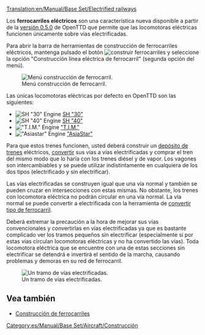 [[Translation:en/Manual/Base Set/Electrified railways]]
{{es/Manual/Base Set/Tipos de ferrocarril}}

Los '''ferrocarriles eléctricos''' son una característica nueva disponible a partir de la [[es/OpenTTD 0.5.0|versión 0.5.0]] de OpenTTD que permite que las locomotoras eléctricas funcionen únicamente sobre vías electrificadas.

Para abrir la barra de herramientas de construcción de ferrocarriles eléctricos, mantenga pulsado el botón [[File:en/Manual/Manual html m772c5b23.png|construir ferrocarriles]] y seleccione la opción "Construcción línea eléctrica de ferrocarril" (segunda opción del menú).

[[File:es/Manual/Openttd-rail1.png|none|Menú construcción de ferrocarril.]]

Las únicas locomotoras eléctricas por defecto en OpenTTD son las siguientes:
*[[File:en/Manual/Base Set/Trains/Sh30.png|SH "30" Engine]] [[es/Manual/Base Set/Trains/SH '30'|SH "30"]]
*[[File:en/Manual/Base Set/Trains/Sh40.png|SH "40" Engine]] [[es/Manual/Base Set/Trains/SH '40'|SH "40"]]
*[[File:en/Manual/Base Set/Trains/Tim.png|"T.I.M." Engine]] [[es/Manual/Base Set/Trains/T.I.M.|"T.I.M."]]
*[[File:en/Manual/Base Set/Trains/Asiastar.png|"Asiastar" Engine]] [[es/Manual/Base Set/Trains/AsiaStar|"AsiaStar"]]

Para que estos trenes funcionen, usted deberá construir un [[es/Manual/Depósitos|depósito de trenes]] eléctricos, [[es/Manual/Convertir tipo de ferrocarril|convertir]] sus vías a vías electrificadas y comprar el tren del mismo modo que lo haría con los trenes diésel y de vapor. Los vagones son intercambiables y se puede utilizar indistintamente en cualquiera de los dos tipos (electrificado y sin electrificar).

Las vías electrificadas se construyen igual que una vía normal y también se pueden cruzar en intersecciones con estas mismas. No obstante, los trenes con locomotora eléctrica no podrán circular en una vía normal. La vía normal se puede convertir a electrificada con la herramienta de [[es/Manual/Convertir tipo de ferrocarril|convertir tipo de ferrocarril]].

Deberá extremar la precaución a la hora de mejorar sus vías convencionales y convertirlas en vías electrificadas ya que es bastante complicado ver los tramos pequeños sin electrificar (especialmente si por estas vías circulan locomotoras eléctricas y no ha convertido las vías). Toda locomotora eléctrica que se encuentre con una de estas secciones sin electrificar se detendrá e invertirá el sentido de la marcha, causando problemas y demoras en su red de ferrocarril.

[[File:en/Manual/Base Set/Erailways.png|none|frame|Un tramo de vías electrificadas.]]

{{es/Disponibilidad|0.5|texto=(desde 0.5.0)}}

==Vea también==
*[[es/Manual/Construcción de ferrocarriles|Construcción de ferrocarriles]]

[[Category:es/Manual/Base Set/Aircraft/Construcción]]